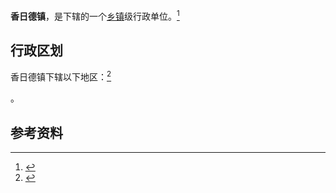 {{中国乡级行政区|63/28/22/101/000}}

'''香日德镇'''，是{{PRC admin/fullname|63/28/22/101/000|3}}下辖的一个[[乡镇|乡镇]]级行政单位。<ref>{{PRC admin/ref sgc|{{PRC admin/parent|63/28/22/101/000}}}}</ref>

== 行政区划 ==

香日德镇下辖以下地区：<ref>{{PRC admin/ref sgc|63/28/22/101/000}}</ref>

{{PRC admin/children|63/28/22/101/000}}。

== 参考资料 ==

{{reflist}}

{{行政区划小作品}}
{{PRC admin/navcat|63/28/22/101/000}}